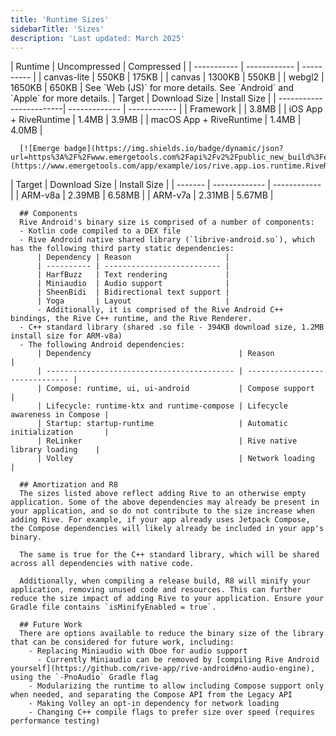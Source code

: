 ```yaml
---
title: 'Runtime Sizes'
sidebarTitle: 'Sizes'
description: 'Last updated: March 2025'
---
```


<Tabs>
  <Tab title="Web (JS)">
      | Runtime     | Uncompressed | Compressed |
      | ----------- | ------------ | ---------- |
      | canvas-lite | 550KB        | 175KB      |
      | canvas      | 1300KB       | 550KB      |
      | webgl2      | 1650KB       | 650KB      |
  </Tab>
  <Tab title="React">
      See `Web (JS)` for more details.
  </Tab>
  <Tab title="React Native">
      See `Android` and `Apple` for more details. 
  </Tab>
  <Tab title="Apple">
      | Target                  | Download Size | Install Size |
      | ------------------------| ------------- | ------------ |
      | Framework               |               | 3.8MB        |
      | iOS App + RiveRuntime   | 1.4MB         | 3.9MB        |
      | macOS App + RiveRuntime | 1.4MB         | 4.0MB        |

      [![Emerge badge](https://img.shields.io/badge/dynamic/json?url=https%3A%2F%2Fwww.emergetools.com%2Fapi%2Fv2%2Fpublic_new_build%3FexampleId%3Drive.app.ios.runtime.RiveRuntime%26platform%3Dios%26badgeOption%3Dversion_and_max_install_size%26buildType%3Drelease&query=%24.badgeMetadata&logo=apple&label=RiveRuntime)](https://www.emergetools.com/app/example/ios/rive.app.ios.runtime.RiveRuntime/release)
  </Tab>
  <Tab title="Android">
      | Target  | Download Size | Install Size |
      | ------- | ------------- | ------------ |
      | ARM-v8a | 2.39MB        | 6.58MB       |
      | ARM-v7a | 2.31MB        | 5.67MB       |

      ## Components
      Rive Android's binary size is comprised of a number of components:
      - Kotlin code compiled to a DEX file
      - Rive Android native shared library (`librive-android.so`), which has the following third party static dependencies:
          | Dependency | Reason                     |
          | ---------- | -------------------------- |
          | HarfBuzz   | Text rendering             |
          | Miniaudio  | Audio support              |
          | SheenBidi  | Bidirectional text support |
          | Yoga       | Layout                     |
          - Additionally, it is comprised of the Rive Android C++ bindings, the Rive C++ runtime, and the Rive Renderer.
      - C++ standard library (shared .so file - 394KB download size, 1.2MB install size for ARM-v8a)
      - The following Android dependencies:
          | Dependency                                 | Reason                         |
          | ------------------------------------------ | ------------------------------ |
          | Compose: runtime, ui, ui-android           | Compose support                |
          | Lifecycle: runtime-ktx and runtime-compose | Lifecycle awareness in Compose |
          | Startup: startup-runtime                   | Automatic initialization       |
          | ReLinker                                   | Rive native library loading    |
          | Volley                                     | Network loading                |

      ## Amortization and R8
      The sizes listed above reflect adding Rive to an otherwise empty application. Some of the above dependencies may already be present in your application, and so do not contribute to the size increase when adding Rive. For example, if your app already uses Jetpack Compose, the Compose dependencies will likely already be included in your app's binary.

      The same is true for the C++ standard library, which will be shared across all dependencies with native code.

      Additionally, when compiling a release build, R8 will minify your application, removing unused code and resources. This can further reduce the size impact of adding Rive to your application. Ensure your Gradle file contains `isMinifyEnabled = true`.

      ## Future Work
      There are options available to reduce the binary size of the library that can be considered for future work, including:
        - Replacing Miniaudio with Oboe for audio support
          - Currently Miniaudio can be removed by [compiling Rive Android yourself](https://github.com/rive-app/rive-android#no-audio-engine), using the `-PnoAudio` Gradle flag
        - Modularizing the runtime to allow including Compose support only when needed, and separating the Compose API from the Legacy API
        - Making Volley an opt-in dependency for network loading
        - Changing C++ compile flags to prefer size over speed (requires performance testing)
  </Tab>
</Tabs>
